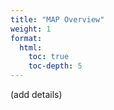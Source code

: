 ```yaml
---
title: "MAP Overview"
weight: 1
format: 
  html: 
    toc: true
    toc-depth: 5
---
```


(add details)